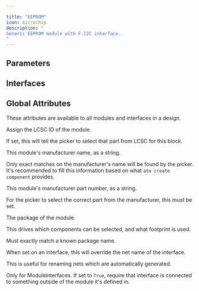 ```yaml
---

title: "EEPROM"
icon: microchip
description: "
Generic EEPROM module with F.I2C interface.
"
---
```



## Parameters

<ParamField path='memory_size' type='bit'>
</ParamField>


## Interfaces

<ParamField path='address[0]' type='ElectricLogic'>
</ParamField>

<ParamField path='address[1]' type='ElectricLogic'>
</ParamField>

<ParamField path='address[2]' type='ElectricLogic'>
</ParamField>

<ParamField path='i2c' type='I2C'>
</ParamField>

<ParamField path='power' type='ElectricPower'>
</ParamField>

<ParamField path='write_protect' type='ElectricLogic'>
</ParamField>


## Global Attributes


These attributes are available to all modules and interfaces in a design.
<ParamField path='lcsc_id' type='str'>

Assign the LCSC ID of the module.

If set, this will tell the picker to select that part from LCSC for this block.
</ParamField>

<ParamField path='manufacturer' type='str'>

This module's manufacturer name, as a string.

Only exact matches on the manufacturer's name will be found by the picker.
It's recommended to fill this information based on what `ato create component`
provides.
</ParamField>

<ParamField path='mpn' type='str'>

This module's manufacturer part number, as a string.

For the picker to select the correct part from the manufacturer,
this must be set.
</ParamField>

<ParamField path='package' type='str'>

The package of the module.

This drives which components can be selected, and what footprint is used.

Must exactly match a known package name.
</ParamField>

<ParamField path='exclude_from_bom' type='bool'>
</ParamField>

<ParamField path='override_net_name' type='str'>

When set on an interface, this will override the net name of the interface.

This is useful for renaming nets which are automatically generated.
</ParamField>

<ParamField path='required' type='bool'>

Only for ModuleInterfaces.
If set to `True`, require that interface is connected to something outside
of the module it's defined in.
</ParamField>

